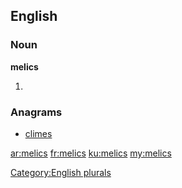 ==English==

===Noun===
'''melics'''

# {{plural of|melic}}

===Anagrams===
* [[climes#English|climes]]

[[Category:English plurals]]

[[ar:melics]]
[[fr:melics]]
[[ku:melics]]
[[my:melics]]